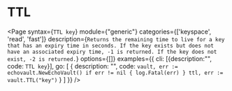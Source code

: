 # TTL

<Page
  syntax={`TTL key`}
  module={"generic"}
  categories={['keyspace', 'read', 'fast']}
  description={`Returns the remaining time to live for a key that has an expiry time in seconds.
If the key exists but does not have an associated expiry time, -1 is returned.
If the key does not exist, -2 is returned.`}
  options={[]}
  examples={{
    cli: [{description:"", code: `TTL key`}],
    go: [
      {
        description: "",
        code: `vault, err := echovault.NewEchoVault()
if err != nil {
  log.Fatal(err)
}
ttl, err := vault.TTL("key")`
      }
    ]
  }}
/>